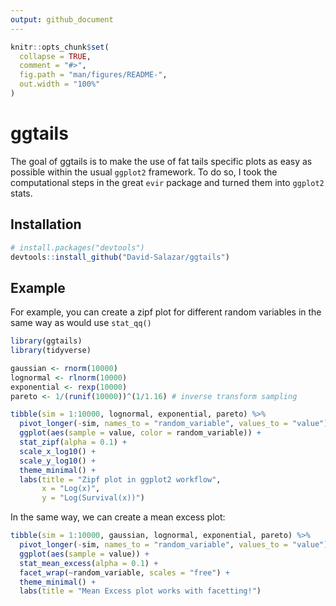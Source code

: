 ```yaml
---
output: github_document
---
```


<!-- README.md is generated from README.Rmd. Please edit that file -->

```r
knitr::opts_chunk$set(
  collapse = TRUE,
  comment = "#>",
  fig.path = "man/figures/README-",
  out.width = "100%"
)
```

# ggtails

<!-- badges: start -->
<!-- badges: end -->

The goal of ggtails is to make the use of fat tails specific plots as easy as possible within the usual `ggplot2` framework. To do so, I took the computational steps in the great `evir` package and turned them into `ggplot2` stats. 

## Installation

``` r
# install.packages("devtools")
devtools::install_github("David-Salazar/ggtails")
```
## Example

For example, you can create a zipf plot for different random variables in the same way as would use `stat_qq()`

```r
library(ggtails)
library(tidyverse)

gaussian <- rnorm(10000)
lognormal <- rlnorm(10000)
exponential <- rexp(10000)
pareto <- 1/(runif(10000))^(1/1.16) # inverse transform sampling

tibble(sim = 1:10000, lognormal, exponential, pareto) %>% 
  pivot_longer(-sim, names_to = "random_variable", values_to = "value") %>% 
  ggplot(aes(sample = value, color = random_variable)) +
  stat_zipf(alpha = 0.1) +
  scale_x_log10() +
  scale_y_log10() +
  theme_minimal() +
  labs(title = "Zipf plot in ggplot2 workflow",
       x = "Log(x)",
       y = "Log(Survival(x))")
```

In the same way, we can create a mean excess plot:

```r
tibble(sim = 1:10000, gaussian, lognormal, exponential, pareto) %>% 
  pivot_longer(-sim, names_to = "random_variable", values_to = "value") %>% 
  ggplot(aes(sample = value)) +
  stat_mean_excess(alpha = 0.1) +
  facet_wrap(~random_variable, scales = "free") +
  theme_minimal() +
  labs(title = "Mean Excess plot works with facetting!")
```

